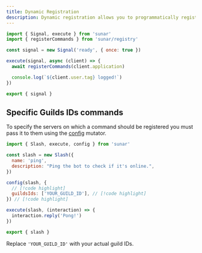 ```yaml
---
title: Dynamic Registration
description: Dynamic registration allows you to programmatically register commands either globally or per server, providing flexibility in managing your bot's commands based on runtime conditions or configurations.
---
```


```js title="src/signals/ready.js"
import { Signal, execute } from 'sunar'
import { registerCommands } from 'sunar/registry'

const signal = new Signal('ready', { once: true })

execute(signal, async (client) => {
  await registerCommands(client.application)

  console.log(`${client.user.tag} logged!`)
})

export { signal }
```

## Specific Guilds IDs commands

To specify the servers on which a command should be registered you must pass it to them using the [config](/docs/mutators/config) mutator.

```js title="src/commands/ping.js"
import { Slash, execute, config } from 'sunar'

const slash = new Slash({
  name: 'ping',
  description: "Ping the bot to check if it's online.",
})

config(slash, {
  // [!code highlight]
  guildsIds: ['YOUR_GUILD_ID'], // [!code highlight]
}) // [!code highlight]

execute(slash, (interaction) => {
  interaction.reply('Pong!')
})

export { slash }
```

<Callout>Replace `'YOUR_GUILD_ID'` with your actual guild IDs.</Callout>
